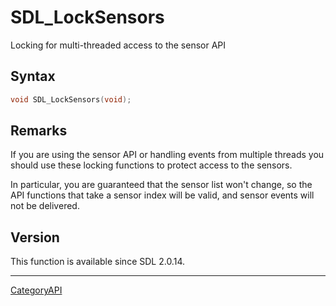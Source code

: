 = SDL_LockSensors =

Locking for multi-threaded access to the sensor API 

== Syntax ==

<syntaxhighlight lang='c'>
void SDL_LockSensors(void);
</syntaxhighlight>

== Remarks ==

If you are using the sensor API or handling events from multiple threads
you should use these locking functions to protect access to the sensors.

In particular, you are guaranteed that the sensor list won't change, so the
API functions that take a sensor index will be valid, and sensor events
will not be delivered.

== Version ==

This function is available since SDL 2.0.14.

----
[[CategoryAPI]]


